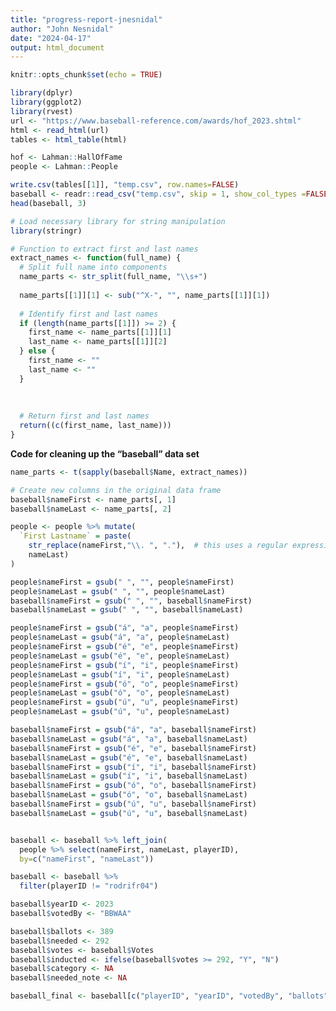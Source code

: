 ```yaml
---
title: "progress-report-jnesnidal"
author: "John Nesnidal"
date: "2024-04-17"
output: html_document
---
```


```r
knitr::opts_chunk$set(echo = TRUE)
```


```r
library(dplyr)
library(ggplot2)
library(rvest)
url <- "https://www.baseball-reference.com/awards/hof_2023.shtml"
html <- read_html(url)
tables <- html_table(html)
```

```r
hof <- Lahman::HallOfFame
people <- Lahman::People

write.csv(tables[[1]], "temp.csv", row.names=FALSE)
baseball <- readr::read_csv("temp.csv", skip = 1, show_col_types =FALSE)
head(baseball, 3)
```

```r
# Load necessary library for string manipulation
library(stringr)

# Function to extract first and last names
extract_names <- function(full_name) {
  # Split full name into components
  name_parts <- str_split(full_name, "\\s+")
  
  name_parts[[1]][1] <- sub("^X-", "", name_parts[[1]][1])
  
  # Identify first and last names
  if (length(name_parts[[1]]) >= 2) {
    first_name <- name_parts[[1]][1]
    last_name <- name_parts[[1]][2]
  } else {
    first_name <- ""
    last_name <- ""
  }
  
  
  
  # Return first and last names
  return((c(first_name, last_name)))
}
```


**Code for cleaning up the "baseball" data set**

```r
name_parts <- t(sapply(baseball$Name, extract_names))

# Create new columns in the original data frame
baseball$nameFirst <- name_parts[, 1]
baseball$nameLast <- name_parts[, 2]

people <- people %>% mutate(
  `First Lastname` = paste(
    str_replace(nameFirst,"\\. ", "."),  # this uses a regular expression
    nameLast)
)

people$nameFirst = gsub(" ", "", people$nameFirst)
people$nameLast = gsub(" ", "", people$nameLast)
baseball$nameFirst = gsub(" ", "", baseball$nameFirst)
baseball$nameLast = gsub(" ", "", baseball$nameLast)

people$nameFirst = gsub("á", "a", people$nameFirst)
people$nameLast = gsub("á", "a", people$nameLast)
people$nameFirst = gsub("é", "e", people$nameFirst)
people$nameLast = gsub("é", "e", people$nameLast)
people$nameFirst = gsub("í", "i", people$nameFirst)
people$nameLast = gsub("í", "i", people$nameLast)
people$nameFirst = gsub("ó", "o", people$nameFirst)
people$nameLast = gsub("ó", "o", people$nameLast)
people$nameFirst = gsub("ú", "u", people$nameFirst)
people$nameLast = gsub("ú", "u", people$nameLast)

baseball$nameFirst = gsub("á", "a", baseball$nameFirst)
baseball$nameLast = gsub("á", "a", baseball$nameLast)
baseball$nameFirst = gsub("é", "e", baseball$nameFirst)
baseball$nameLast = gsub("é", "e", baseball$nameLast)
baseball$nameFirst = gsub("í", "i", baseball$nameFirst)
baseball$nameLast = gsub("í", "i", baseball$nameLast)
baseball$nameFirst = gsub("ó", "o", baseball$nameFirst)
baseball$nameLast = gsub("ó", "o", baseball$nameLast)
baseball$nameFirst = gsub("ú", "u", baseball$nameFirst)
baseball$nameLast = gsub("ú", "u", baseball$nameLast)


baseball <- baseball %>% left_join(
  people %>% select(nameFirst, nameLast, playerID), 
  by=c("nameFirst", "nameLast"))

baseball <- baseball %>%
  filter(playerID != "rodrifr04")

baseball$yearID <- 2023
baseball$votedBy <- "BBWAA"

baseball$ballots <- 389
baseball$needed <- 292
baseball$votes <- baseball$Votes
baseball$inducted <- ifelse(baseball$votes >= 292, "Y", "N")
baseball$category <- NA
baseball$needed_note <- NA

baseball_final <- baseball[c("playerID", "yearID", "votedBy", "ballots", "needed", "votes", "inducted", "category", "needed_note")]

```

